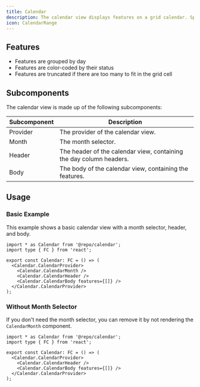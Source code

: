 ```yaml
---
title: Calendar
description: The calendar view displays features on a grid calendar. Specifically it shows the end date of each feature, and groups features by day.
icon: CalendarRange
---
```


<div className="not-prose w-full bg-white border rounded-xl overflow-hidden">
  <Calendar.Basic />
</div>

## Features

- Features are grouped by day
- Features are color-coded by their status
- Features are truncated if there are too many to fit in the grid cell

## Subcomponents

The calendar view is made up of the following subcomponents:

| Subcomponent | Description |
| ------- | ----------- |
| Provider | The provider of the calendar view. |
| Month | The month selector. |
| Header | The header of the calendar view, containing the day column headers. |
| Body | The body of the calendar view, containing the features. |

## Usage

### Basic Example

This example shows a basic calendar view with a month selector, header, and body.

<div className="not-prose w-full bg-white border rounded-xl overflow-hidden">
  <Calendar.Basic />
</div>

```tsx
import * as Calendar from '@repo/calendar';
import type { FC } from 'react';

export const Calendar: FC = () => (
  <Calendar.CalendarProvider>
    <Calendar.CalendarMonth />
    <Calendar.CalendarHeader />
    <Calendar.CalendarBody features={[]} />
  </Calendar.CalendarProvider>
);
```

### Without Month Selector

If you don't need the month selector, you can remove it by not rendering the `CalendarMonth` component.

<div className="not-prose w-full bg-white border rounded-xl overflow-hidden">
  <Calendar.WithoutMonth />
</div>

```tsx
import * as Calendar from '@repo/calendar';
import type { FC } from 'react';

export const Calendar: FC = () => (
  <Calendar.CalendarProvider>
    <Calendar.CalendarHeader />
    <Calendar.CalendarBody features={[]} />
  </Calendar.CalendarProvider>
);
```